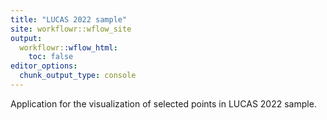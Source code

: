 ```yaml
---
title: "LUCAS 2022 sample"
site: workflowr::wflow_site
output:
  workflowr::wflow_html:
    toc: false
editor_options:
  chunk_output_type: console
---
```


Application for the visualization of selected points in LUCAS 2022 sample.
